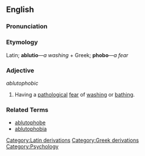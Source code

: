 ==English==

===Pronunciation===
{{substub}}

===Etymology===
Latin; '''ablutio'''&mdash;''a washing'' + Greek; '''phobo'''&mdash;''a fear''

===Adjective===
''ablutophobic''

# Having a [[pathology|pathological]] [[fear]] of [[wash|washing]] or [[bathe|bathing]].

===Related Terms===
* [[ablutophobe]]
* [[ablutophobia]]

[[Category:Latin derivations]]
[[Category:Greek derivations]]
[[Category:Psychology]]